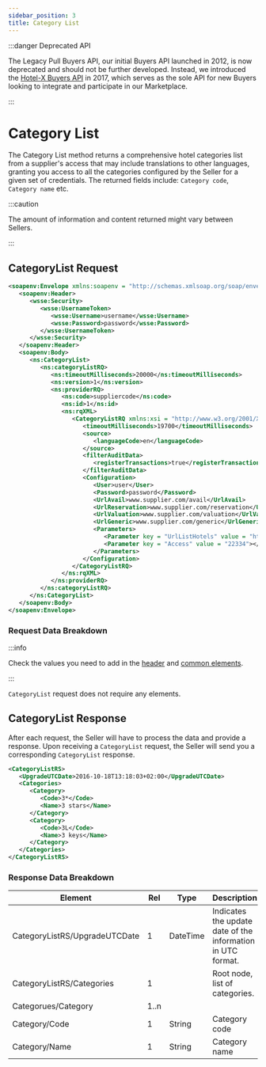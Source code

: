 ```yaml
---
sidebar_position: 3
title: Category List
---
```


:::danger Deprecated API

The Legacy Pull Buyers API, our initial Buyers API launched in 2012, is now deprecated and should not be further developed. Instead, we introduced the [Hotel-X Buyers API](/docs/apis/for-buyers/hotel-x-pull-buyers-api/quickstart) in 2017, which serves as the sole API for new Buyers looking to integrate and participate in our Marketplace.

:::

# Category List

The Category List method returns a comprehensive hotel categories list from a supplier's access that may include translations to other languages, granting you access to all the categories configured by the Seller for a given set of credentials. The returned fields include: `Category code`, `Category name` etc.

:::caution

The amount of information and content returned might vary between Sellers.

:::

## CategoryList Request

```xml
<soapenv:Envelope xmlns:soapenv = "http://schemas.xmlsoap.org/soap/envelope/" xmlns:ns = "http://schemas.xmltravelgate.com/hub/2012/06" xmlns:wsse = "http://docs.oasis-open.org/wss/2004/01/oasis-200401-wss-wssecurity-secext-1.0.xsd">
   <soapenv:Header>
      <wsse:Security>
         <wsse:UsernameToken>
            <wsse:Username>username</wsse:Username>
            <wsse:Password>password</wsse:Password>
         </wsse:UsernameToken>
      </wsse:Security>
   </soapenv:Header>
   <soapenv:Body>
      <ns:CategoryList>
         <ns:categoryListRQ>
            <ns:timeoutMilliseconds>20000</ns:timeoutMilliseconds>
            <ns:version>1</ns:version>
            <ns:providerRQ>
               <ns:code>suppliercode</ns:code>
               <ns:id>1</ns:id>
               <ns:rqXML>
                  <CategoryListRQ xmlns:xsi = "http://www.w3.org/2001/XMLSchema-instance" xmlns:xsd = "http://www.w3.org/2001/XMLSchema">
                     <timeoutMilliseconds>19700</timeoutMilliseconds>
                     <source>
                        <languageCode>en</languageCode>
                     </source>
                     <filterAuditData>
                        <registerTransactions>true</registerTransactions>
                     </filterAuditData>
                     <Configuration>
                        <User>user</User>
                        <Password>password</Password>
                        <UrlAvail>www.supplier.com/avail</UrlAvail>
                        <UrlReservation>www.supplier.com/reservation</UrlReservation>
                        <UrlValuation>www.supplier.com/valuation</UrlValuation>
                        <UrlGeneric>www.supplier.com/generic</UrlGeneric>
                        <Parameters>
                           <Parameter key = "UrlListHotels" value = "http://www.supplier.com/ListHotels"></Parameter>
                           <Parameter key = "Access" value = "22334"></Parameter>
                        </Parameters>
                     </Configuration>
                  </CategoryListRQ>
               </ns:rqXML>
            </ns:providerRQ>
         </ns:categoryListRQ>
      </ns:CategoryList>
   </soapenv:Body>
</soapenv:Envelope>
```

### Request Data Breakdown

:::info

Check the values you need to add in the [header](../making-requests/request-headers) and [common elements](../making-requests/common-elements).

:::

`CategoryList` request does not require any elements. 

## CategoryList Response

After each request, the Seller will have to process the data and provide a response. Upon receiving a `CategoryList` request, the Seller will send you a corresponding `CategoryList` response.

```xml
<CategoryListRS>
   <UpgradeUTCDate>2016-10-18T13:18:03+02:00</UpgradeUTCDate>
   <Categories>
      <Category>
         <Code>3*</Code>
         <Name>3 stars</Name>
      </Category>
      <Category>
         <Code>3L</Code>
         <Name>3 keys</Name>
      </Category>
   </Categories>
</CategoryListRS>
```

### Response Data Breakdown

| Element                       | Rel  | Type     | Description                                                 |
|-------------------------------|------|----------|-------------------------------------------------------------|
| CategoryListRS/UpgradeUTCDate | 1    | DateTime | Indicates the update date of the information in UTC format. |
| CategoryListRS/Categories     | 1    |          | Root node, list of categories.                              |
| Categorues/Category           | 1..n |          |                                                             |
| Category/Code                 | 1    | String   | Category code                                               |
| Category/Name                 | 1    | String   | Category name                                               |